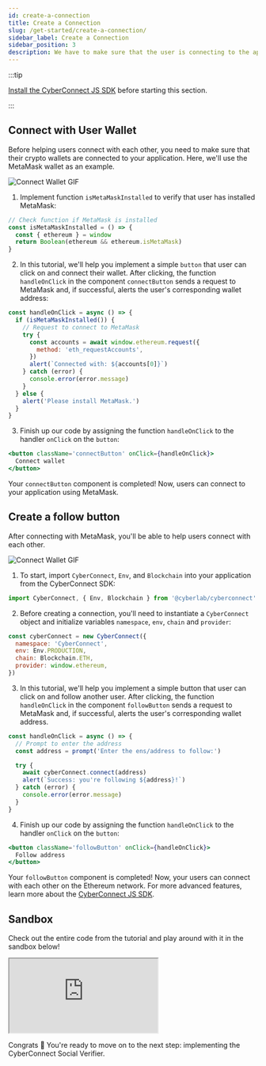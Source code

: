 ```yaml
---
id: create-a-connection
title: Create a Connection
slug: /get-started/create-a-connection/
sidebar_label: Create a Connection
sidebar_position: 3
description: We have to make sure that the user is connecting to the application using a wallet. In our example we will write the logic for the connection to the application using MetaMask, one of the most popular wallets out there.
---
```


:::tip

[Install the CyberConnect JS SDK](/get-started/quick-setup/) before starting this section.

:::

## Connect with User Wallet

Before helping users connect with each other, you need to make sure that their crypto wallets are connected to your application. Here, we'll use the MetaMask wallet as an example.

![Connect Wallet GIF](/img/v0.5.0/gifs/connect.gif)

1. Implement function `isMetaMaskInstalled` to verify that user has installed MetaMask:

```jsx title="/src/components/ConnectButton.tsx"
// Check function if MetaMask is installed
const isMetaMaskInstalled = () => {
  const { ethereum } = window
  return Boolean(ethereum && ethereum.isMetaMask)
}
```

2. In this tutorial, we'll help you implement a simple `button` that user can click on and connect their wallet. After clicking, the function `handleOnClick` in the component `connectButton` sends a request to MetaMask and, if successful, alerts the user's corresponding wallet address:

```jsx title="/src/components/ConnectButton.tsx"
const handleOnClick = async () => {
  if (isMetaMaskInstalled()) {
    // Request to connect to MetaMask
    try {
      const accounts = await window.ethereum.request({
        method: 'eth_requestAccounts',
      })
      alert(`Connected with: ${accounts[0]}`)
    } catch (error) {
      console.error(error.message)
    }
  } else {
    alert('Please install MetaMask.')
  }
}
```

3. Finish up our code by assigning the function `handleOnClick` to the handler `onClick` on the `button`:

```jsx title="/src/components/ConnectButton.tsx"
<button className='connectButton' onClick={handleOnClick}>
  Connect wallet
</button>
```

Your `connectButton` component is completed! Now, users can connect to your application using MetaMask.

## Create a follow button

After connecting with MetaMask, you'll be able to help users connect with each other.

![Connect Wallet GIF](/img/v0.5.0/gifs/follow.gif)

1. To start, import `CyberConnect`, `Env`, and `Blockchain` into your application from the CyberConnect SDK:

```jsx title="/src/components/FollowButton.tsx"
import CyberConnect, { Env, Blockchain } from '@cyberlab/cyberconnect'
```

2. Before creating a connection, you'll need to instantiate a `CyberConnect` object and initialize variables `namespace`, `env`, `chain` and `provider`:

```jsx title="/src/components/FollowButton.tsx"
const cyberConnect = new CyberConnect({
  namespace: 'CyberConnect',
  env: Env.PRODUCTION,
  chain: Blockchain.ETH,
  provider: window.ethereum,
})
```

3. In this tutorial, we'll help you implement a simple button that user can click on and follow another user. After clicking, the function `handleOnClick` in the component `followButton` sends a request to MetaMask and, if successful, alerts the user's corresponding wallet address.

```jsx title="/src/components/FollowButton.tsx"
const handleOnClick = async () => {
  // Prompt to enter the address
  const address = prompt('Enter the ens/address to follow:')

  try {
    await cyberConnect.connect(address)
    alert(`Success: you're following ${address}!`)
  } catch (error) {
    console.error(error.message)
  }
}
```

4. Finish up our code by assigning the function `handleOnClick` to the handler `onClick` on the `button`:

```jsx title="/src/components/FollowButton.tsx"
<button className='followButton' onClick={handleOnClick}>
  Follow address
</button>
```

Your `followButton` component is completed! Now, your users can connect with each other on the Ethereum network. For more advanced features, learn more about the [CyberConnect JS SDK](/V1/cyberconnect-sdk/connect-with-js-sdk/).

## Sandbox

Check out the entire code from the tutorial and play around with it in the sandbox below!

<iframe
  src='https://codesandbox.io/embed/create-a-connection-fvecwy?codemirror=1&fontsize=14&hidenavigation=0&theme=dark&runonclick=1&view=split&module=/src/App.tsx,/src/components/ConnectButton.tsx,/src/components/FollowButton.tsx'
  title='create-a-connection'
  allow='accelerometer; ambient-light-sensor; camera; encrypted-media; geolocation; gyroscope; hid; microphone; midi; payment; usb; vr; xr-spatial-tracking'
  sandbox='allow-forms allow-modals allow-popups allow-presentation allow-same-origin allow-scripts'
></iframe>

Congrats 🎉 You're ready to move on to the next step: implementing the CyberConnect Social Verifier.
